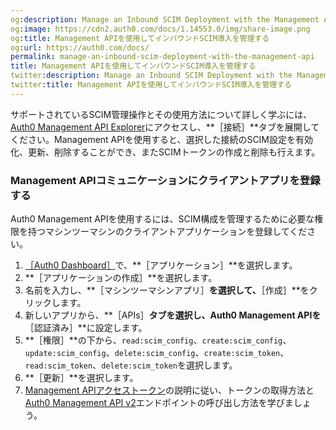 ```yaml
---
og:description: Manage an Inbound SCIM Deployment with the Management API
og:image: https://cdn2.auth0.com/docs/1.14553.0/img/share-image.png
og:title: Management APIを使用してインバウンドSCIM導入を管理する
og:url: https://auth0.com/docs/
permalink: manage-an-inbound-scim-deployment-with-the-management-api
title: Management APIを使用してインバウンドSCIM導入を管理する
twitter:description: Manage an Inbound SCIM Deployment with the Management API
twitter:title: Management APIを使用してインバウンドSCIM導入を管理する
---
```


サポートされているSCIM管理操作とその使用方法について詳しく学ぶには、[Auth0 Management API Explorer](https://auth0.com/docs/api/management/v2)にアクセスし、**［接続］**タブを展開してください。Management APIを使用すると、選択した接続のSCIM設定を有効化、更新、削除することができ、またSCIMトークンの作成と削除も行えます。

### **Management APIコミュニケーションにクライアントアプリを登録する**

Auth0 Management APIを使用するには、SCIM構成を管理するために必要な権限を持つマシンツーマシンのクライアントアプリケーションを登録してください。

1. [［Auth0 Dashboard］](%24%7Bmanage_url%7D/#/)で、**［アプリケーション］**を選択します。
2. **［アプリケーションの作成］**を選択します。
3. 名前を入力し、**［マシンツーマシンアプリ］**を選択して、**［作成］**をクリックします。
4. 新しいアプリから、**［APIs］**タブを選択し、**Auth0 Management API**を**［認証済み］**に設定します。
5. **［権限］**の下から、`read:scim_config`、`create:scim_config`、`update:scim_config`、`delete:scim_config`、`create:scim_token`、`read:scim_token`、`delete:scim_token`を選択します。
6. **［更新］**を選択します。
7. [Management APIアクセストークン](/security/tokens/access-tokens/management-api-access-tokens)の説明に従い、トークンの取得方法と[Auth0 Management API v2](https://auth0.com/docs/api/management/v2/connections/post-scim-configuration)エンドポイントの呼び出し方法を学びましょう。